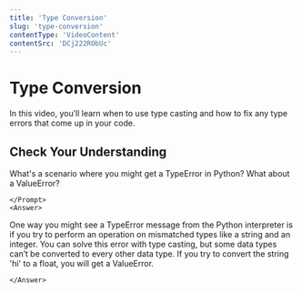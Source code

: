 ```yaml
---
title: 'Type Conversion'
slug: 'type-conversion'
contentType: 'VideoContent'
contentSrc: 'DCj222RObUc'
---
```


# Type Conversion

In this video, you’ll learn when to use type casting and how to fix any type errors that come up in your code.

## Check Your Understanding

<FlashCard>
    <Prompt>

What's a scenario where you might get a TypeError in Python? What about a ValueError?

    </Prompt>
    <Answer>

One way you might see a TypeError message from the Python interpreter is if you try to perform an operation on mismatched types like a string and an integer. You can solve this error with type casting, but some data types can’t be converted to every other data type. If you try to convert the string 'hi' to a float, you will get a ValueError.

    </Answer>
</FlashCard>